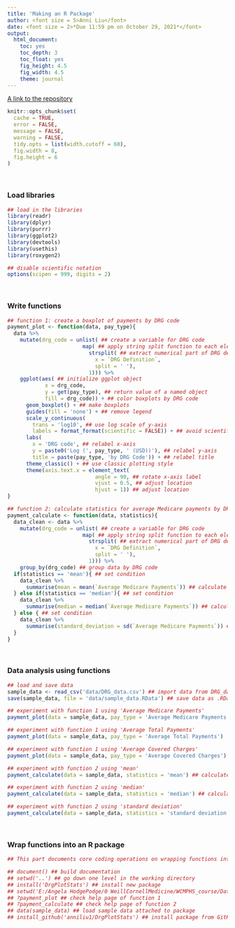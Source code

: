 ```yaml
---
title: 'Making an R Package'
author: <font size = 5>Anni Liu</font>
date: <font size = 2>*Due 11:59 pm on October 29, 2021*</font>
output:
  html_document:
    toc: yes
    toc_depth: 3
    toc_float: yes
    fig_height: 4.5
    fig_width: 4.5
    theme: journal
---
```


[A link to the repository](https://github.com/anniliu1/DrgPlotStats.git)

```r
knitr::opts_chunk$set(
  cache = TRUE,
  error = FALSE,
  message = FALSE,
  warning = FALSE,
  tidy.opts = list(width.cutoff = 60),
  fig.width = 8,
  fig.height = 6
)
```

\

### Load libraries
```r
## load in the libraries 
library(readr) 
library(dplyr)
library(purrr)
library(ggplot2)
library(devtools)
library(usethis)
library(roxygen2)

## disable scientific notation 
options(scipen = 999, digits = 2)
```

\

### Write functions
```r
## function 1: create a boxplot of payments by DRG code 
payment_plot <- function(data, pay_type){
  data %>%
    mutate(drg_code = unlist( ## create a variable for DRG code
                        map( ## apply string split function to each element of `DRG Definition` column
                          strsplit( ## extract numerical part of DRG definition
                            x = `DRG Definition`,
                            split = ' '),
                          1))) %>%
    ggplot(aes( ## initialize ggplot object
            x = drg_code,
            y = get(pay_type), ## return value of a named object
            fill = drg_code)) + ## color boxplots by DRG code 
      geom_boxplot() + ## make boxplots
      guides(fill = 'none') + ## remove legend
      scale_y_continuous(
        trans = 'log10', ## use log scale of y-axis 
        labels = format_format(scientific = FALSE)) + ## avoid scientific notation 
      labs(
        x = 'DRG code', ## relabel x-axis
        y = paste0('Log (', pay_type, ' (USD))'), ## relabel y-axis
        title = paste(pay_type, 'by DRG Code')) + ## relabel title
      theme_classic() + ## use classic plotting style
      theme(axis.text.x = element_text(
                            angle = 90, ## rotate x-axis label
                            vjust = 0.5, ## adjust location
                            hjust = 1)) ## adjust location
}

## function 2: calculate statistics for average Medicare payments by DRG code 
payment_calculate <- function(data, statistics){
  data_clean <- data %>%
    mutate(drg_code = unlist( ## create a variable for DRG code
                        map( ## apply string split function to each element of `DRG Definition` column
                          strsplit( ## extract numerical part of DRG definition
                            x = `DRG Definition`, 
                            split = ' '),
                          1))) %>%
    group_by(drg_code) ## group data by DRG code
  if(statistics == 'mean'){ ## set condition
    data_clean %>%
      summarise(mean = mean(`Average Medicare Payments`)) ## calculate mean of average Medicare payments by DRG code
  } else if(statistics == 'median'){ ## set condition
    data_clean %>%
      summarise(median = median(`Average Medicare Payments`)) ## calculate median of average Medicare payments by DRG code
  } else { ## set condition
    data_clean %>%
      summarise(standard_deviation = sd(`Average Medicare Payments`)) ## calculate standard deviation of average Medicare payments by DRG code
  }
}
```

\

### Data analysis using functions
```r
## load and save data
sample_data <- read_csv('data/DRG_data.csv') ## import data from DRG_data.csv
save(sample_data, file = 'data/sample_data.RData') ## save data as .RData

## experiment with function 1 using 'Average Medicare Payments'
payment_plot(data = sample_data, pay_type = 'Average Medicare Payments')

## experiment with function 1 using 'Average Total Payments'
payment_plot(data = sample_data, pay_type = 'Average Total Payments')

## experiment with function 1 using 'Average Covered Charges'
payment_plot(data = sample_data, pay_type = 'Average Covered Charges')

## experiment with function 2 using 'mean'
payment_calculate(data = sample_data, statistics = 'mean') ## calculate mean of average Medicare payments by DRG code

## experiment with function 2 using 'median'
payment_calculate(data = sample_data, statistics = 'median') ## calculate median of average Medicare payments by DRG code

## experiment with function 2 using 'standard deviation'
payment_calculate(data = sample_data, statistics = 'standard deviation') ## calculate standard deviation of average Medicare payments by DRG code
```

\

### Wrap functions into an R package
```r
## This part documents core coding operations on wrapping functions into an R package

## document() ## build documentation
## setwd('..') ## go down one level in the working directory
## install('DrgPlotStats') ## install new package
## setwd('E:/Angela HodgePodge/0 WeillCornellMedicine/WCMPHS_course/DataScienceI/RProject/DrgPlotStats') ## back to working directory as the package
## ?payment_plot ## check help page of function 1
## ?payment_calculate ## check help page of function 2
## data(sample_data) ## load sample data attached to package
## install_github('anniliu1/DrgPlotStats') ## install package from GitHub
```
